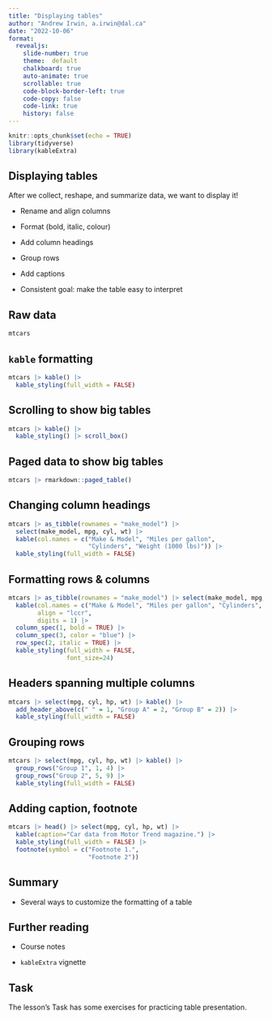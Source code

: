 ```yaml
---
title: "Displaying tables"
author: "Andrew Irwin, a.irwin@dal.ca"
date: "2022-10-06"
format:
  revealjs:
    slide-number: true
    theme:  default
    chalkboard: true
    auto-animate: true
    scrollable: true
    code-block-border-left: true
    code-copy: false
    code-link: true
    history: false
---
```


```r
knitr::opts_chunk$set(echo = TRUE)
library(tidyverse)
library(kableExtra)
```

## Displaying tables

After we collect, reshape, and summarize data, we want to display it!

* Rename and align columns
* Format (bold, italic, colour)
* Add column headings
* Group rows
* Add captions

* Consistent goal: make the table easy to interpret


## Raw data

```r
mtcars
```

## `kable` formatting

```r
mtcars |> kable() |>
  kable_styling(full_width = FALSE) 
```

## Scrolling to show big tables

```r
mtcars |> kable() |> 
  kable_styling() |> scroll_box()
```

## Paged data to show big tables

```r
mtcars |> rmarkdown::paged_table()
```

## Changing column headings

```r
mtcars |> as_tibble(rownames = "make_model") |>
  select(make_model, mpg, cyl, wt) |>
  kable(col.names = c("Make & Model", "Miles per gallon", 
                      "Cylinders", "Weight (1000 lbs)")) |>
  kable_styling(full_width = FALSE)
```


## Formatting rows & columns

```r
mtcars |> as_tibble(rownames = "make_model") |> select(make_model, mpg, cyl, wt) |>
  kable(col.names = c("Make & Model", "Miles per gallon", "Cylinders", "Weight (1000 lbs)"),
        align = "lccr",
        digits = 1) |>
  column_spec(1, bold = TRUE) |>
  column_spec(3, color = "blue") |>
  row_spec(2, italic = TRUE) |>
  kable_styling(full_width = FALSE, 
                font_size=24)
```


## Headers spanning multiple columns

```r
mtcars |> select(mpg, cyl, hp, wt) |> kable() |>
  add_header_above(c(" " = 1, "Group A" = 2, "Group B" = 2)) |>
  kable_styling(full_width = FALSE)
```

## Grouping rows

```r
mtcars |> select(mpg, cyl, hp, wt) |> kable() |>
  group_rows("Group 1", 1, 4) |>
  group_rows("Group 2", 5, 9) |>
  kable_styling(full_width = FALSE)
```

## Adding caption, footnote

```r
mtcars |> head() |> select(mpg, cyl, hp, wt) |> 
  kable(caption="Car data from Motor Trend magazine.") |>
  kable_styling(full_width = FALSE) |>
  footnote(symbol = c("Footnote 1.", 
                      "Footnote 2")) 
```

## Summary

* Several ways to customize the formatting of a table


## Further reading

* Course notes

* `kableExtra` vignette


## Task

The lesson's Task has some exercises for practicing table presentation.



